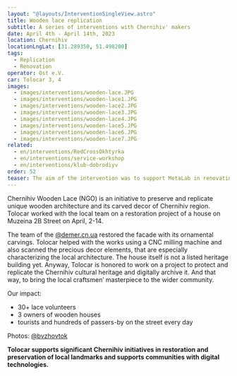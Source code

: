 ```yaml
---
layout: "@layouts/InterventionSingleView.astro"
title: Wooden lace replication
subtitle: A series of interventions with Chernihiv' makers
date: April 4th - April 14th, 2023
location: Chernihiv
locationLngLat: [31.289350, 51.498200]
tags: 
  - Replication
  - Renovation
operator: Ost e.V.
car: Tolocar 3, 4
images:
  - images/interventions/wooden-lace.JPG  
  - images/interventions/wooden-lace1.JPG
  - images/interventions/wooden-lace2.JPG
  - images/interventions/wooden-lace3.JPG
  - images/interventions/wooden-lace4.JPG
  - images/interventions/wooden-lace5.JPG
  - images/interventions/wooden-lace6.JPG
  - images/interventions/wooden-lace7.JPG
related:
  - en/interventions/RedCrossOkhtyrka
  - en/interventions/service-workshop
  - en/interventions/klub-dobrodiyv
order: 52
teaser: The aim of the intervention was to support MetaLab in renovating Hotel Olya with the purpose of transforming it into dignified and hospitable accommodation
---
```

Chernihiv Wooden Lace (NGO) is an initiative to preserve and replicate unique wooden architecture and its carved decor of Chernihiv region. Tolocar worked with the local team on a restoration project of a house on Muzeina 2B Street on April, 2-14.

The team of the [@demer.cn.ua](https://www.instagram.com/demer.cn.ua/) restored the facade with its ornamental carvings. Tolocar helped with the works using a CNC milling machine and also scanned the precious decor elements, that are especially characterizing the local architecture.
The house itself is not a listed heritage building yet. Anyway, Tolocar is honored to work on a project to protect and replicate the Chernihiv cultural heritage and digitally archive it. And that way, to bring the local craftsmen’ masterpiece to the wider community.

Our impact: 
- 30+ lace volunteers
- 3 owners of wooden houses
- tourists and hundreds of passers-by on the street every day

Photos: [@bvzhovtok](https://www.instagram.com/bvzhovtok/)

**Tolocar supports significant Chernihiv initiatives in restoration and preservation of local landmarks and supports communities with digital technologies.**
